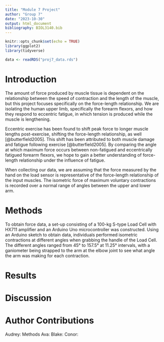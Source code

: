 ```yaml
---
title: "Module 7 Project"
author: "Group 7"
date: "2023-10-30"
output: html_document
bibliography: BIOL3140.bib
---
```


```r
knitr::opts_chunk$set(echo = TRUE)
library(ggplot2)
library(tidyverse)

data <- readRDS("proj7_data.rds")
```

# Introduction
The amount of force produced by muscle tissue is dependent on the relationship between the speed of contraction and the length of the muscle, but this project focuses specifically on the force-length relationship. We are isolating the human upper limb, specifically the forearm flexors, and how they respond to eccentric fatigue, in which tension is produced while the muscle is lengthening.

Eccentric exercise has been found to shift peak force to longer muscle lengths post-exercise, shifting the force-length relationship, as well [@butterfield2005]. This shift has been attributed to both muscle damage and fatigue following exercise [@butterfield2005]. By comparing the angle at which maximum force occurs between non-fatigued and eccentrically fatigued forearm flexors, we hope to gain a better understanding of force-length relationship under the influence of fatigue. 

When collecting our data, we are assuming that the force measured by the hand on the load sensor is representative of the force-length relationship of the input muscles. The isometric force of maximum voluntary contractions is recorded over a normal range of angles between the upper and lower arm. 


# Methods
To obtain force data, a set-up consisting of a 100-kg S-type Load Cell with HX711 amplifier and an Arduino Uno microcontroller was constructed. Using an Arduino sketch to obtain data, individuals performed isometric contractions at different angles when grabbing the handle of the Load Cell. The different angles ranged from 45° to 157.5° at 11.25° intervals, with a ganiometer being strapped to the arm at the elbow joint to see what angle the arm was making for each contraction.

# Results


# Discussion

# Author Contributions
Audrey: Methods
Ava:
Blake:
Conor: